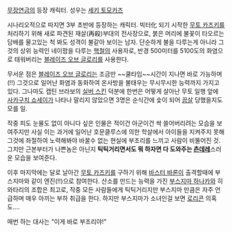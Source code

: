 [[무장연금]]의 등장 캐릭터. 성우는 [[세키 토모카즈]]

시나리오적으로 따지면 3부 초반에 등장하는 캐릭터. 빅터化 되기 시작한 [[무토 카즈키]]를 처리하기 위해 새로 파견된 재살(再殺)부대의 전사장으로, 붉은 머리에 불꽃이 타오르는 담배를 물고있는 척 봐도 성격이 불같아 보이는 남자. 단순하게 불을 다루는게 아니라 그것의 상위 능력인 네이팜을 다루는 [[핵철]]의 사용자로, 반경 500미터를 5100도의 화염으로 태워버리는 [[블레이즈 오브 글로리]]를 사용한다. 

무서운 점은 [[블레이즈 오브 글로리]]는 조금만 ~~쿨타임~~시간이 지나면 바로 가능하며(!!) 그것으로 일어난 화염과 동화하여 온사방을 불태우는 무시무시한 능력까지 가지고 있다. 그나마도 캡틴 브라보의 [[실버 스킨]] 덕분에 한번은 어떻게 살아난 무토 일행 앞에 [[사카구치 쇼세이]]가 나타나 말리지 않았으면 3명은 순식간에 숯이 되어 [[끔살]] 당했을지도 모를 일.  

작중 피도 눈물도 없이 아니다 싶은 인물은 적이건 아군이건 싹 쓸어버리려는 모습을 보여주지만 사실 이는 과거에 일어난 호문클루스에 의한 학살에서 아이들을 지켜주지 못해 그것에 좌절하여 노력해봐야 바꿀수 없는 현실에 부조리를 느끼고 사람이 비뚤어진 것. 그치만 근본부터가 나쁜놈은 아닌지 '''틱틱거리면서도 뭐 하자면 다 도와주는 [[츤데레]]'''스러운 모습을 보여준다. 

이후 마지막에는 달로 날아간 [[무토 카즈키]]를 구하기 위해 [[바스터 바론]]이 출격할때에 부스지마와 같이 엔진(!!)으로 참여한다. 산소를 만드는 능력을 가진 [[부스지마 하나카]]와 히와타리의 조합은 최고로, 작중 모든 사람들에게 틱틱거리지만 부스지마 만큼은 자주 언급하며 매우 아끼는 부하 취급을 한다. 하지만 부스지마가 소녀인걸 보면 [[로리콘]] 의혹도….


매번 하는 대사는 "이게 바로 부조리야!"

